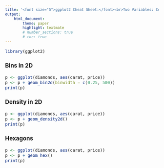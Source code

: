 ```yaml
---
title: '<font size="5">ggplot2 Cheat Sheet:</font><br>Two Variables: Continuous Bivariate Distribution'
output:
    html_document:
        theme: paper
        highlight: textmate
        # number_sections: true
        # toc: true
---
```

<font size="3"> 

```r
library(ggplot2)
```

### Bins in 2D
```r
p <- ggplot(diamonds, aes(carat, price))
p <- p + geom_bin2d(binwidth = c(0.25, 500))
print(p)
```

### Density in 2D
```r
p <- ggplot(diamonds, aes(carat, price))
p <- p + geom_density2d()
print(p)
```

### Hexagons
```r
p <- ggplot(diamonds, aes(carat, price))
p <- p + geom_hex()
print(p)
```

</font>
